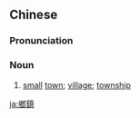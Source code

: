 ==Chinese==
{{zh-forms|s=乡镇}}

===Pronunciation===
{{zh-pron
|m=xiāngzhèn
|c=hoeng1 zan3
|mn=qz,tw,xm:hiong-tìn/zz:hiang-tìn/qz,xm:hiuⁿ-tìn
|cat=n
}}

===Noun===
{{zh-noun}}

# [[small]] [[town]]; [[village]]; [[township]]

[[ja:鄉鎮]]